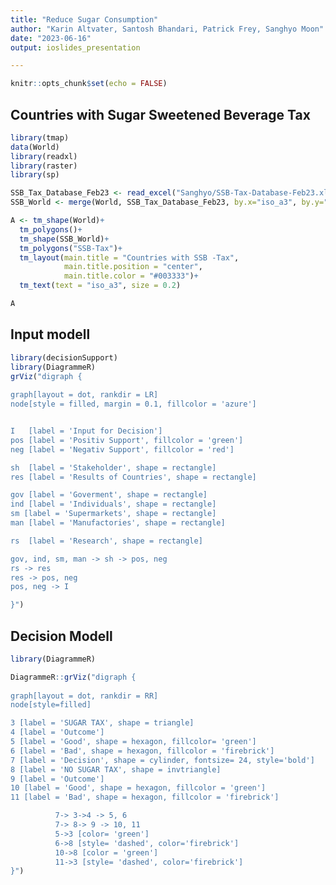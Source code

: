 ```yaml
---
title: "Reduce Sugar Consumption"
author: "Karin Altvater, Santosh Bhandari, Patrick Frey, Sanghyo Moon"
date: "2023-06-16"
output: ioslides_presentation

---
```


```r
knitr::opts_chunk$set(echo = FALSE)
```

## Countries with Sugar Sweetened Beverage Tax

```r
library(tmap)
data(World)
library(readxl)
library(raster)
library(sp)

SSB_Tax_Database_Feb23 <- read_excel("Sanghyo/SSB-Tax-Database-Feb23.xlsx")
SSB_World <- merge(World, SSB_Tax_Database_Feb23, by.x="iso_a3", by.y="wb_code")

A <- tm_shape(World)+
  tm_polygons()+
  tm_shape(SSB_World)+
  tm_polygons("SSB-Tax")+
  tm_layout(main.title = "Countries with SSB -Tax",
            main.title.position = "center",
            main.title.color = "#003333")+
  tm_text(text = "iso_a3", size = 0.2)

```

```r
A
```

## Input modell

```r
library(decisionSupport)
library(DiagrammeR)
grViz("digraph {
  
graph[layout = dot, rankdir = LR]
node[style = filled, margin = 0.1, fillcolor = 'azure']


I   [label = 'Input for Decision']
pos [label = 'Positiv Support', fillcolor = 'green']
neg [label = 'Negativ Support', fillcolor = 'red']

sh  [label = 'Stakeholder', shape = rectangle]
res [label = 'Results of Countries', shape = rectangle]

gov [label = 'Goverment', shape = rectangle]
ind [label = 'Individuals', shape = rectangle]
sm [label = 'Supermarkets', shape = rectangle]
man [label = 'Manufactories', shape = rectangle]

rs  [label = 'Research', shape = rectangle]

gov, ind, sm, man -> sh -> pos, neg
rs -> res
res -> pos, neg 
pos, neg -> I

}")
```

## Decision Modell

```r

library(DiagrammeR)

DiagrammeR::grViz("digraph {
  
graph[layout = dot, rankdir = RR]
node[style=filled]

3 [label = 'SUGAR TAX', shape = triangle]
4 [label = 'Outcome']
5 [label = 'Good', shape = hexagon, fillcolor= 'green']
6 [label = 'Bad', shape = hexagon, fillcolor = 'firebrick']
7 [label = 'Decision', shape = cylinder, fontsize= 24, style='bold']
8 [label = 'NO SUGAR TAX', shape = invtriangle]
9 [label = 'Outcome']
10 [label = 'Good', shape = hexagon, fillcolor = 'green']
11 [label = 'Bad', shape = hexagon, fillcolor = 'firebrick']

          7-> 3->4 -> 5, 6
          7-> 8-> 9 -> 10, 11
          5->3 [color= 'green']
          6->8 [style= 'dashed', color='firebrick']
          10->8 [color = 'green']
          11->3 [style= 'dashed', color='firebrick']
}")
```

